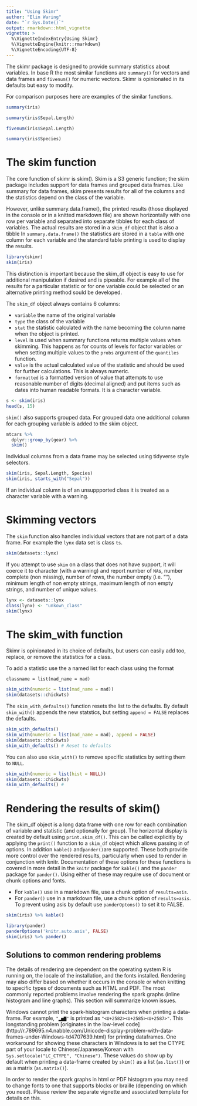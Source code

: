 ```yaml
---
title: "Using Skimr"
author: "Elin Waring"
date: "`r Sys.Date()`"
output: rmarkdown::html_vignette
vignette: >
  %\VignetteIndexEntry{Using Skimr}
  %\VignetteEngine{knitr::rmarkdown}
  %\VignetteEncoding{UTF-8}
---
```


The skimr package is designed to provide summary statistics about variables. In
base R the most similar functions are `summary()` for vectors and data frames
and `fivenum()` for numeric  vectors. Skimr is opinionated in its defaults but
easy to modify.

For comparison purposes here are examples of the similar functions.

```r
summary(iris)
```
```r
summary(iris$Sepal.Length)
```
```r
fivenum(iris$Sepal.Length)
```
```r
summary(iris$Species)
```

# The skim function

The core function of skimr is skim().  Skim is a S3 generic function; the skim
package  includes support for data frames and grouped data frames. Like summary
for data frames, skim presents results for all of the columns and the statistics
depend on the class of the variable.

However, unlike summary.data.frame(), the printed results (those displayed in
the console or in a knitted markdown file) are shown horizontally with one row
per variable and separated into separate tibbles for each class of variables.
The actual results are  stored in a `skim_df` object that is also a tibble 
In `summary.data.frame()` the statistics are stored in a `table` with
one column for each variable and the standard table printing is used to display
the results. 

```r
library(skimr)
skim(iris)
```

This distinction is important because the skim_df object is easy to use for
additional manipulation if desired and is pipeable. For example all of the
results for a particular statistic or for one  variable could be selected or
an alternative printing method sould be developed.  

The `skim_df` object always contains 6 columns: 

- `variable` the name of the original variable
- `type` the class of the variable
- `stat` the statistic calculated with the name becoming the column name when
  the object is printed.
- `level` is used when summary functions returns multiple values when skimming.
  This happens as for counts of levels for factor variables or when setting
  multiple values to the `probs` argument of the `quantiles` function.
- `value` is the actual calculated value of the statistic and should be used
  for further calculations. This is always numeric.
- `formatted` is a formatted version of value that attempts to use
  reasonable number of digits (decimal aligned) and put items such as dates into 
  human readable formats. It is a character variable.
 

```r
s <- skim(iris)
head(s, 15)
```


`skim()` also supports grouped data.  For grouped data one additional column for
each grouping  variable is added to the skim object.

```r
mtcars %>%
  dplyr::group_by(gear) %>%
  skim()
```

Individual columns from a data frame may be selected using tidyverse style selectors.

```r

skim(iris, Sepal.Length, Species)
skim(iris, starts_with("Sepal"))

```

If an individual column is of an unsuppported class it is treated as a character variable 
with a warning.

# Skimming vectors

The `skim` function also handles individual vectors that are not part of a 
data frame. For example the `lynx` data set is class `ts`.

```r
skim(datasets::lynx)
```

If you attempt to use `skim` on a class that does not have support, it will
coerce it to  character (with a warning) and report number of `NA`s, number complete
(non missing), number of rows, the  number empty (i.e. ""), minimum length of
non empty strings, maximum length of non empty strings, and number of unique
values.

```r
lynx <- datasets::lynx
class(lynx) <- "unkown_class"
skim(lynx)
```

# The skim_with function

Skimr is opinionated in its choice of defaults, but users can easily add too,
replace, or remove the statistics for a class.   

To add a statistic use the a named list for each class using the format 

```
classname = list(mad_name = mad)
```

```r
skim_with(numeric = list(mad_name = mad))
skim(datasets::chickwts)
```

The `skim_with_defaults()` function resets the list to the defaults. By default
`skim_with()` appends the new statstics, but setting `append = FALSE` replaces
the defaults. 

```r
skim_with_defaults()
skim_with(numeric = list(mad_name = mad), append = FALSE)
skim(datasets::chickwts)
skim_with_defaults() # Reset to defaults
```

You can also use `skim_with()` to remove specific statistics by setting them to
`NULL`.

```r
skim_with(numeric = list(hist = NULL))
skim(datasets::chickwts)
skim_with_defaults() #
```

# Rendering the results of skim()

The skim_df object is a long data frame with one row for each combination of 
variable and statistic (and optionally for group). 
The horizontal display is created by default using `print.skim_df()`. 
This can be called explicitly by applying the `print()`
function to a `skim_df` object which allows passing in of options. In addition
`kable()` and`pander()`are supported.  These both provide more control over
the rendered results, particularly when used to render in conjunction with knitr.
Documentation of these options for these functions is covered in more detail
in the `knitr` package for `kable()` and the `pander` package for `pander()`.
Using either of these may require use of document or chunk options and fonts.

* For `kable()` use in a markdown file, use a chunk option of `results=asis`.
* For `pander()` use in a markdown file, use a chunk option of `results=asis`. 
To prevent using asis by default use `panderOptons()` to set it to FALSE.

```r

skim(iris) %>% kable()

```


```r
library(pander)
panderOptions('knitr.auto.asis', FALSE)
skim(iris) %>% pander() 

```


## Solutions to common rendering problems

The details of rendering are dependent on the operating system R is running on, 
the locale of the installation, and the fonts installed. Rendering may also
differ based on whether it occurs in the console or when knitting to specific
types of documents such as HTML and PDF. The most commonly reported problems
involve rendering the spark graphs (inline histogram and line graphs). 
This section will summarize known issues.  

Windows cannot print the spark-histogram characters when printing a data-frame. For example, 
`"▂▅▇"` is printed as `"<U+2582><U+2585><U+2587>"`. This longstanding problem [originates in 
the low-level code]
(http://r.789695.n4.nabble.com/Unicode-display-problem-with-data-frames-under-Windows-td4707639.html) 
for printing dataframes. One workaround for showing these characters in Windows is to set the
CTYPE part of your locale to Chinese/Japanese/Korean with 
`Sys.setlocale("LC_CTYPE", "Chinese")`. These values do show up by default when printing a
data-frame created by `skim()` as a list (`as.list()`) or as a matrix (`as.matrix()`).

In order to render the spark graphs in html or PDF histogram you may need to change
fonts to one that supports blocks or braille (depending on which you need). 
Please review the separate vignette and associated template for details on this.


